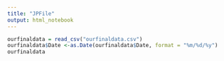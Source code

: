 ```yaml
---
title: "JPFile"
output: html_notebook
---
```


```r
ourfinaldata = read_csv("ourfinaldata.csv")
ourfinaldata$Date <-as.Date(ourfinaldata$Date, format = "%m/%d/%y")
ourfinaldata
```


